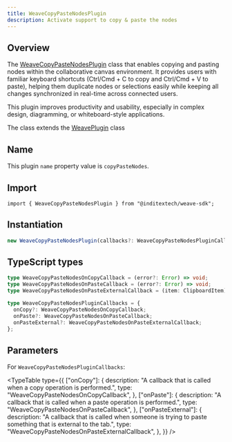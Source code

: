 ```yaml
---
title: WeaveCopyPasteNodesPlugin
description: Activate support to copy & paste the nodes
---
```



## Overview

The [WeaveCopyPasteNodesPlugin](https://github.com/InditexTech/weavejs/blob/main/code/packages/sdk/src/plugins/copy-paste-nodes/copy-paste-nodes.ts)
class that enables copying and pasting nodes within the collaborative canvas environment. It provides
users with familiar keyboard shortcuts (Ctrl/Cmd + C to copy and Ctrl/Cmd + V to paste), helping them
duplicate nodes or selections easily while keeping all changes synchronized in real-time across
connected users.

This plugin improves productivity and usability, especially in complex design, diagramming, or
whiteboard-style applications.

The class extends the [WeavePlugin](/docs/sdk/api-reference/plugins/plugin) class

## Name

This plugin `name` property value is `copyPasteNodes`.

## Import

```shell
import { WeaveCopyPasteNodesPlugin } from "@inditextech/weave-sdk";
```

## Instantiation

```ts
new WeaveCopyPasteNodesPlugin(callbacks?: WeaveCopyPasteNodesPluginCallbacks);
```

## TypeScript types

```ts
type WeaveCopyPasteNodesOnCopyCallback = (error?: Error) => void;
type WeaveCopyPasteNodesOnPasteCallback = (error?: Error) => void;
type WeaveCopyPasteNodesOnPasteExternalCallback = (item: ClipboardItem) => void;

type WeaveCopyPasteNodesPluginCallbacks = {
  onCopy?: WeaveCopyPasteNodesOnCopyCallback;
  onPaste?: WeaveCopyPasteNodesOnPasteCallback;
  onPasteExternal?: WeaveCopyPasteNodesOnPasteExternalCallback;
};
```

## Parameters

For `WeaveCopyPasteNodesPluginCallbacks`:

<TypeTable
  type={{
    ["onCopy"]: {
      description:
        "A callback that is called when a copy operation is performed.",
      type: "WeaveCopyPasteNodesOnCopyCallback",
    },
    ["onPaste"]: {
      description:
        "A callback that is called when a paste operation is performed.",
      type: "WeaveCopyPasteNodesOnPasteCallback",
    },
    ["onPasteExternal"]: {
      description:
        "A callback that is called when someone is trying to paste something that is external to the tab.",
      type: "WeaveCopyPasteNodesOnPasteExternalCallback",
    },
  }}
/>

